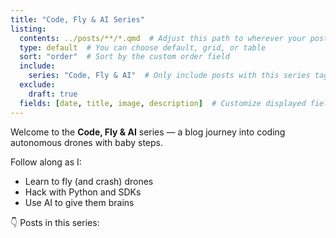 ```yaml
---
title: "Code, Fly & AI Series"
listing:
  contents: ../posts/**/*.qmd  # Adjust this path to wherever your posts are located
  type: default  # You can choose default, grid, or table
  sort: "order"  # Sort by the custom order field
  include:
    series: "Code, Fly & AI"  # Only include posts with this series tag
  exclude: 
    draft: true
  fields: [date, title, image, description]  # Customize displayed fields
---
```


Welcome to the **Code, Fly & AI** series — a blog journey into coding autonomous drones with baby steps.

Follow along as I:

* Learn to fly (and crash) drones
* Hack with Python and SDKs
* Use AI to give them brains

👇 Posts in this series:
